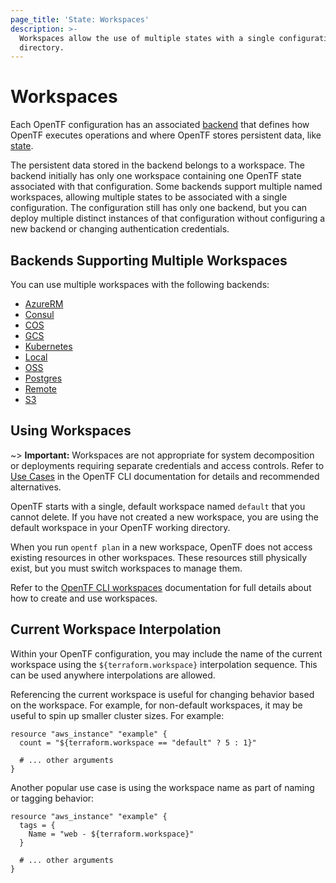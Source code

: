 ```yaml
---
page_title: 'State: Workspaces'
description: >-
  Workspaces allow the use of multiple states with a single configuration
  directory.
---
```


# Workspaces

Each OpenTF configuration has an associated [backend](/opentf/language/settings/backends/configuration) that defines how OpenTF executes operations and where OpenTF stores persistent data, like [state](/opentf/language/state/purpose).

The persistent data stored in the backend belongs to a workspace. The backend initially has only one workspace containing one OpenTF state associated with that configuration. Some backends support multiple named workspaces, allowing multiple states to be associated with a single configuration. The configuration still has only one backend, but you can deploy multiple distinct instances of that configuration without configuring a new backend or changing authentication
credentials.

## Backends Supporting Multiple Workspaces

You can use multiple workspaces with the following backends:

- [AzureRM](/opentf/language/settings/backends/azurerm)
- [Consul](/opentf/language/settings/backends/consul)
- [COS](/opentf/language/settings/backends/cos)
- [GCS](/opentf/language/settings/backends/gcs)
- [Kubernetes](/opentf/language/settings/backends/kubernetes)
- [Local](/opentf/language/settings/backends/local)
- [OSS](/opentf/language/settings/backends/oss)
- [Postgres](/opentf/language/settings/backends/pg)
- [Remote](/opentf/language/settings/backends/remote)
- [S3](/opentf/language/settings/backends/s3)


## Using Workspaces

~> **Important:** Workspaces are not appropriate for system decomposition or deployments requiring separate credentials and access controls. Refer to [Use Cases](/opentf/cli/workspaces#use-cases) in the OpenTF CLI documentation for details and recommended alternatives.

OpenTF starts with a single, default workspace named `default` that you cannot delete. If you have not created a new workspace, you are using the default workspace in your OpenTF working directory.

When you run `opentf plan` in a new workspace, OpenTF does not access existing resources in other workspaces. These resources still physically exist, but you must switch workspaces to manage them.

Refer to the [OpenTF CLI workspaces](/opentf/cli/workspaces) documentation for full details about how to create and use workspaces.


## Current Workspace Interpolation

Within your OpenTF configuration, you may include the name of the current
workspace using the `${terraform.workspace}` interpolation sequence. This can
be used anywhere interpolations are allowed.

Referencing the current workspace is useful for changing behavior based
on the workspace. For example, for non-default workspaces, it may be useful
to spin up smaller cluster sizes. For example:

```hcl
resource "aws_instance" "example" {
  count = "${terraform.workspace == "default" ? 5 : 1}"

  # ... other arguments
}
```

Another popular use case is using the workspace name as part of naming or
tagging behavior:

```hcl
resource "aws_instance" "example" {
  tags = {
    Name = "web - ${terraform.workspace}"
  }

  # ... other arguments
}
```
